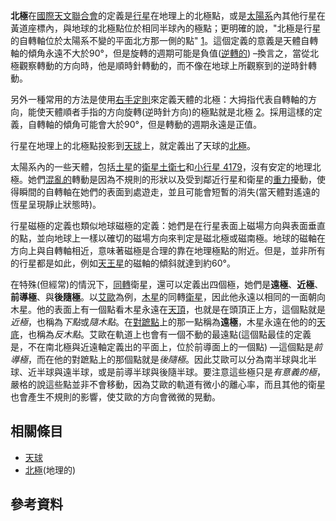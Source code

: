 '''北極'''在[[國際天文聯合會|國際天文聯合會]]的定義是[[行星|行星]]在地理上的北極點，或是[[太陽系|太陽系]]內其他行星在黃道座標內，與地球的北極點位於相同半球內的極點；更明確的說，"北極是行星的自轉軸位於太陽系不變的平面北方那一側的點" [http://www.hnsky.org/iau-iag.htm]{{WebCite|url=https://www.webcitation.org/60qCIcHwA?url=http://www.hnsky.org/iau-iag.htm |date=20110810194514 |dateformat=iso }}。這個定義的意義是天體自轉軸的傾角永遠不大於90°，但是旋轉的週期可能是負值([[逆行|逆轉的]]) –換言之，當從北極觀察轉動的方向時，他是順時針轉動的，而不像在地球上所觀察到的逆時針轉動。

另外一種常用的方法是使用[[右手定則|右手定則]]來定義天體的北極：大拇指代表自轉軸的方向，能使天體順者手指的方向旋轉(逆時針方向)的極點就是北極 [http://nssdc.gsfc.nasa.gov/planetary/factsheet/index.html]{{Webarchive|url=https://archive.today/20160314010117/http://nssdc.gsfc.nasa.gov/planetary/factsheet/index.html |date=2016-03-14 }}。採用這樣的定義，自轉軸的傾角可能會大於90°，但是轉動的週期永遠是正值。

行星在地理上的北極點投影到[[天球|天球]]上，就定義出了天球的[[天球極點|北極]]。

太陽系內的一些天體，包括[[土星|土星]]的[[衛星|衛星]][[土衛七|土衛七]]和[[小行星_4179|小行星 4179]]，沒有安定的地理北極。她們[[渾沌原理|混亂的]]轉動是因為不規則的形狀以及受到鄰近行星和衛星的[[重力|重力]]擾動，使得瞬間的自轉軸在她們的表面到處遊走，並且可能會短暫的消失(當天體對遙遠的恆星呈現靜止狀態時)。

行星磁極的定義也類似地球磁極的定義：她們是在行星表面上磁場方向與表面垂直的點，並向地球上一樣以確切的磁場方向來判定是磁北極或磁南極。地球的磁軸在方向上與自轉軸相近，意味著磁極是合理的靠在地理極點的附近。但是，並非所有的行星都是如此，例如[[天王星|天王星]]的磁軸的傾斜就達到約60°。

在特殊(但經常)的情況下，[[同步自轉|同轉]]衛星，還可以定義出四個極，她們是'''遠極'''、'''近極'''、'''前導極'''、與'''後隨極'''。以[[木衛一|艾歐]]為例，[[木星|木星]]的同轉[[衛星|衛星]]，因此他永遠以相同的一面朝向木星。他的表面上有一個點看木星永遠在[[天頂|天頂]]，也就是在頭頂正上方，這個點就是''近極''，也稱為''下點''或''隨木點''。在[[對蹠點|對蹠點]]上的那一點稱為'''遠極'''，木星永遠在他的的[[天底|天底]]，也稱為''反木點''。艾歐在軌道上也會有一個不動的最遠點(這個點最佳的定義是，不在南北極與近遠軸定義出的平面上，位於前導面上的一個點) —這個點是''前導極''，而在他的對蹠點上的那個點就是''後隨極''。因此艾歐可以分為南半球與北半球、近半球與遠半球，或是前導半球與後隨半球。要注意這些極只是''有意義的極''，嚴格的說這些點並非不會移動，因為艾歐的軌道有微小的離心率，而且其他的衛星也會產生不規則的影響，使艾歐的方向會微微的晃動。

== 相關條目 ==
*[[天球|天球]]
*[[北極|北極]](地理的)

== 參考資料 ==
<references/>

{{天球座標}}